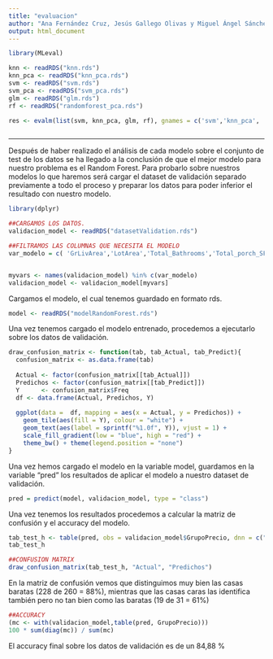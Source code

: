 ---
title: "evaluacion"
author: "Ana Fernández Cruz, Jesús Gallego Olivas y Miguel Ángel Sánchez Alcázar"
output: html_document
---


```{r}

library(MLeval)

knn <- readRDS("knn.rds")
knn_pca <- readRDS("knn_pca.rds")
svm <- readRDS("svm.rds")
svm_pca <- readRDS("svm_pca.rds")
glm <- readRDS("glm.rds")
rf <- readRDS("randomforest_pca.rds")


```

```{r}

res <- evalm(list(svm, knn_pca, glm, rf), gnames = c('svm','knn_pca', 'glm','rf'),rlinethick=0.8,fsize=8)

```


```{r}

```
















------------------------------------
Después de haber realizado el análisis de cada modelo sobre el conjunto de test de los datos se ha llegado a la conclusión de que el mejor modelo para nuestro problema es el Random Forest. Para probarlo sobre nuestros modelos lo que haremos será cargar el dataset de validación separado previamente a todo el proceso y preparar los datos para poder inferior el resultado con nuestro modelo.

```{r message=FALSE}
library(dplyr)

##CARGAMOS LOS DATOS.
validacion_model <- readRDS("datasetValidation.rds")

##FILTRAMOS LAS COLUMNAS QUE NECESITA EL MODELO
var_modelo = c( 'GrLivArea','LotArea','Total_Bathrooms','Total_porch_SF','LandContour','LotConfig','Condition1','BldgType','HouseStyle','MasVnrType','Foundation','SaleType','SaleCondition','OverallQual','OverallCond','PavedDrive','Fence','BsmtFinSF1','ExterQual','BsmtQual','BsmtExposure','BsmtFinType1','BsmtUnfSF','KitchenQual','Fireplaces','FireplaceQu','BedroomAbvGr','LotShape','GarageArea','GarageCond','Neighborhood','has2ndFloor','All#ey','TotalSF','GarageType','MasVnrArea','MSSubClass','GrupoPrecio')


myvars <- names(validacion_model) %in% c(var_modelo)
validacion_model <- validacion_model[myvars]

```


Cargamos el modelo, el cual tenemos guardado en formato rds.

```{r}
model <- readRDS("modelRandomForest.rds")
```

Una vez tenemos cargado el modelo entrenado, procedemos a ejecutarlo sobre los datos de validación.
```{r echo=FALSE}
draw_confusion_matrix <- function(tab, tab_Actual, tab_Predict){
  confusion_matrix <- as.data.frame(tab)
  
  Actual <- factor(confusion_matrix[[tab_Actual]])
  Predichos <- factor(confusion_matrix[[tab_Predict]])
  Y      <- confusion_matrix$Freq
  df <- data.frame(Actual, Predichos, Y)
  
  ggplot(data =  df, mapping = aes(x = Actual, y = Predichos)) +
    geom_tile(aes(fill = Y), colour = "white") +
    geom_text(aes(label = sprintf("%1.0f", Y)), vjust = 1) +
    scale_fill_gradient(low = "blue", high = "red") +
    theme_bw() + theme(legend.position = "none")
}


```

Una vez hemos cargado el modelo en la variable model, guardamos en la variable "pred" los resultados de aplicar el modelo a nuestro dataset de validación.
```{r }
pred = predict(model, validacion_model, type = "class")
```


Una vez tenemos los resultados procedemos a calcular la matriz de confusión y el accuracy del modelo.
```{r}
tab_test_h <- table(pred, obs = validacion_model$GrupoPrecio, dnn = c("Actual", "Predichos"))
tab_test_h

##CONFUSION MATRIX
draw_confusion_matrix(tab_test_h, "Actual", "Predichos")
```
En la matriz de confusión vemos que distinguimos muy bien las casas baratas (228 de 260 = 88%), mientras que las casas caras las identifica también pero no tan bien como las baratas (19 de 31 = 61%)

```{r}
##ACCURACY
(mc <- with(validacion_model,table(pred, GrupoPrecio)))
100 * sum(diag(mc)) / sum(mc)
```

El accuracy final sobre los datos de validación es de un 84,88 %